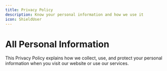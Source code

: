 ```yaml
---
title: Privacy Policy
description: Know your personal information and how we use it
icon: ShieldUser
---
```


# All Personal Information
This Privacy Policy explains how we collect, use, and protect your personal information when you visit our website or use our services.